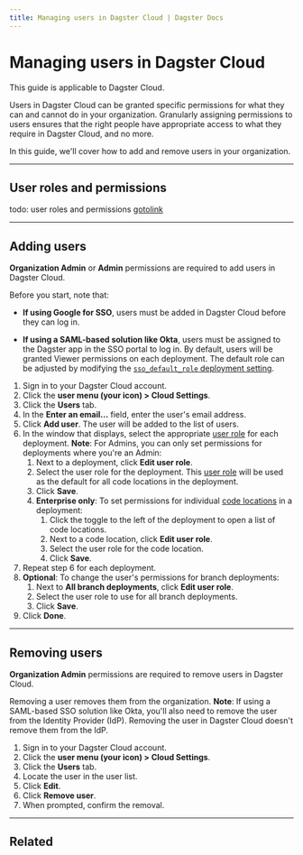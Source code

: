 ```yaml
---
title: Managing users in Dagster Cloud | Dagster Docs
---
```


# Managing users in Dagster Cloud

<Note>This guide is applicable to Dagster Cloud.</Note>

Users in Dagster Cloud can be granted specific permissions for what they can and cannot do in your organization. Granularly assigning permissions to users ensures that the right people have appropriate access to what they require in Dagster Cloud, and no more.

In this guide, we'll cover how to add and remove users in your organization.

---

## User roles and permissions

todo: user roles and permissions [gotolink](/dagster-cloud/account/managing-users/managing-user-roles-permissions)

---

## Adding users

<Note>
  <strong>Organization Admin</strong> or <strong>Admin</strong> permissions are
  required to add users in Dagster Cloud.
</Note>

Before you start, note that:

- **If using Google for SSO**, users must be added in Dagster Cloud before they can log in.

- **If using a SAML-based solution like Okta**, users must be assigned to the Dagster app in the SSO portal to log in. By default, users will be granted Viewer permissions on each deployment. The default role can be adjusted by modifying the [`sso_default_role` deployment setting](/dagster-cloud/managing-deployments/deployment-settings-reference#sso-default-role).

1. Sign in to your Dagster Cloud account.
2. Click the **user menu (your icon) > Cloud Settings**.
3. Click the **Users** tab.
4. In the **Enter an email...** field, enter the user's email address.
5. Click **Add user**. The user will be added to the list of users.
6. In the window that displays, select the appropriate [user role](/dagster-cloud/account/managing-users/managing-user-roles-permissions) for each deployment. **Note**: For Admins, you can only set permissions for deployments where you're an Admin:
   1. Next to a deployment, click **Edit user role**.
   2. Select the user role for the deployment. This [user role](/dagster-cloud/account/managing-users/managing-user-roles-permissions) will be used as the default for all code locations in the deployment.
   3. Click **Save**.
   4. **Enterprise only**: To set permissions for individual [code locations](/dagster-cloud/account/managing-users/managing-user-roles-permissions#code-location-permissions) in a deployment:
      1. Click the toggle to the left of the deployment to open a list of code locations.
      2. Next to a code location, click **Edit user role**.
      3. Select the user role for the code location.
      4. Click **Save**.
7. Repeat step 6 for each deployment.
8. **Optional**: To change the user's permissions for branch deployments:
   1. Next to **All branch deployments**, click **Edit user role**.
   2. Select the user role to use for all branch deployments.
   3. Click **Save**.
9. Click **Done**.

---

## Removing users

<Note>
  <strong>Organization Admin</strong> permissions are required to remove users
  in Dagster Cloud.
</Note>

Removing a user removes them from the organization. **Note**: If using a SAML-based SSO solution like Okta, you'll also need to remove the user from the Identity Provider (IdP). Removing the user in Dagster Cloud doesn't remove them from the IdP.

1. Sign in to your Dagster Cloud account.
2. Click the **user menu (your icon) > Cloud Settings**.
3. Click the **Users** tab.
4. Locate the user in the user list.
5. Click **Edit**.
6. Click **Remove user**.
7. When prompted, confirm the removal.

---

## Related

<ArticleList>
  <ArticleListItem
    href="/dagster-cloud/account/managing-users/managing-user-roles-permissions"
    title="Managing user roles and permissions"
  ></ArticleListItem>
  <ArticleListItem
    href="/dagster-cloud/account/managing-users/managing-user-teams"
    title="Managing user teams"
  ></ArticleListItem>
  <ArticleListItem
    href="/dagster-cloud/account/authentication"
    title="SSO and SAML authentication"
  ></ArticleListItem>
</ArticleList>
